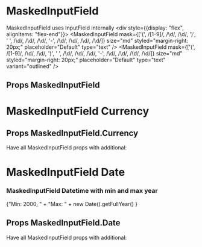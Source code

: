 
<Meta title='Components|MaskedInputField'/>

# MaskedInputField
MaskedInputField uses InputField internally
<Preview>
  <Story name="MaskedInputField">
    <div style={{display: "flex", alignItems: "flex-end"}}>
      <MaskedInputField
        mask={['(', /[1-9]/, /\d/, /\d/, ')', ' ', /\d/, /\d/, /\d/, '-', /\d/, /\d/, /\d/, /\d/]}
        size="md" styled="margin-right: 20px;" placeholder="Default" type="text"
      />
      <MaskedInputField
        mask={['(', /[1-9]/, /\d/, /\d/, ')', ' ', /\d/, /\d/, /\d/, '-', /\d/, /\d/, /\d/, /\d/]}
        size="md" styled="margin-right: 20px;" placeholder="Default" type="text" variant="outlined"
      />
    </div>
  </Story>
</Preview>

## Props MaskedInputField
<Props of={MaskedInputField} />

# MaskedInputField Currency
<Preview>
  <Story name="MaskedInputField Currency">
    <div style={{display: "flex", alignItems: "flex-end"}}>
      <MaskedInputField.Currency
        showMask={true}
        size="md" styled="margin-right: 20px;" placeholder="Currency Dollar" type="text"
      />
      <MaskedInputField.Currency
        showMask={true}
        maskOptions={{prefix: "Rp. ", thousandsSeparatorSymbol: ".", decimalSymbol: ","}}
        size="md" styled="margin-right: 20px;" placeholder="Currency Rupiah" type="text"
      />
      <MaskedInputField.Currency
        maskOptions={{prefix: "", thousandsSeparatorSymbol: ".", decimalSymbol: ",", integerLimit: ""}}
        size="md" styled="margin-right: 20px;" placeholder="Currency Rupiah" type="text"
      />
    </div>
  </Story>
</Preview>

## Props MaskedInputField.Currency
Have all MaskedInputField props with additional:
<Props of={MaskedInputField.Currency} />

# MaskedInputField Date
<Preview>
  <Story name="MaskedInputField Date">
    <div style={{display: "flex", alignItems: "flex-end"}}>
      <MaskedInputField.Date
        showMask={true}
        format="yyyy-mm-dd"
        mask={[/\d/, /\d/, /\d/, /\d/, "-", /\d/, /\d/, "-", /\d/, /\d/]}
        size="md" styled="margin-right: 20px;" placeholder="yyyy-mm-dd"
      />
      <MaskedInputField.Date
        showMask={true}
        size="md" styled="margin-right: 20px;" placeholder="mm/dd/yyyy"
      />
      <MaskedInputField.Date
        format="yyyy-mm-dd HH:MM"
        mask={[/\d/, /\d/, /\d/, /\d/, "-", /\d/, /\d/, "-", /\d/, /\d/, " ", /\d/, /\d/, ":", /\d/, /\d/]}
        size="md" styled="margin-right: 20px;" placeholder="yyyy-mm-dd HH:MM"
      />
    </div>
  </Story>
</Preview>

### MaskedInputField Datetime with min and max year
<Preview>
  <Story name="MaskedInputField Datetime">
      <div>
        <div>{"Min: 2000, " + "Max: " + new Date().getFullYear() }</div>
        <MaskedInputField.Date
          format="yyyy-mm-dd HH:MM" minYear={2000} maxYear={new Date().getFullYear()}
          mask={[/\d/, /\d/, /\d/, /\d/, "-", /\d/, /\d/, "-", /\d/, /\d/, " ", /\d/, /\d/, ":", /\d/, /\d/]}
          size="md" styled="margin-right: 20px;" placeholder="yyyy-mm-dd HH:MM" variant="outlined"
        />
      </div>
  </Story>
</Preview>

## Props MaskedInputField.Date
Have all MaskedInputField props with additional:
<Props of={MaskedInputField.Date} />